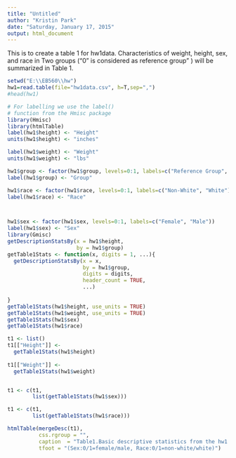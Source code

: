 ```yaml
---
title: "Untitled"
author: "Kristin Park"
date: "Saturday, January 17, 2015"
output: html_document
---
```


This is to create a table 1 for hw1data.
Characteristics of weight, height, sex, and race in Two groups ("0" is considered as reference group" ) will be summarized in Table 1.

```r
setwd("E:\\EB560\\hw")
hw1=read.table(file="hw1data.csv", h=T,sep=",")
#head(hw1)

# For labelling we use the label()
# function from the Hmisc package
library(Hmisc)
library(htmlTable)
label(hw1$height) <- "Height"
units(hw1$height) <- "inches"

label(hw1$weight) <- "Weight"
units(hw1$weight) <- "lbs" 

hw1$group <- factor(hw1$group, levels=0:1, labels=c("Reference Group", "Case Group"))
label(hw1$group) <- "Group"

hw1$race <- factor(hw1$race, levels=0:1, labels=c("Non-White", "White"))
label(hw1$race) <- "Race"



hw1$sex <- factor(hw1$sex, levels=0:1, labels=c("Female", "Male"))
label(hw1$sex) <- "Sex"
library(Gmisc)
getDescriptionStatsBy(x = hw1$height, 
                      by = hw1$group)
getTable1Stats <- function(x, digits = 1, ...){
  getDescriptionStatsBy(x = x, 
                        by = hw1$group,
                        digits = digits,
                        header_count = TRUE,
                        ...)
  
}
getTable1Stats(hw1$height, use_units = TRUE)
getTable1Stats(hw1$weight, use_units = TRUE)
getTable1Stats(hw1$sex)
getTable1Stats(hw1$race)

t1 <- list()
t1[["Height"]] <-
  getTable1Stats(hw1$height)
  
t1[["Weight"]] <-
  getTable1Stats(hw1$weight)


t1 <- c(t1,
        list(getTable1Stats(hw1$sex)))

t1 <- c(t1,
        list(getTable1Stats(hw1$race)))

htmlTable(mergeDesc(t1),
          css.rgroup = "",
          caption  = "Table1.Basic descriptive statistics from the hw1 dataset",
          tfoot = "(Sex:0/1=female/male, Race:0/1=non-white/white)")

```


